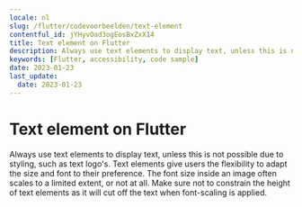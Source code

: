 ```yaml
---
locale: nl
slug: /flutter/codevoorbeelden/text-element
contentful_id: jYHyvOad3ogEosBxZxX14
title: Text element on Flutter
description: Always use text elements to display text, unless this is not possible due to styling, such as text logo's.
keywords: [Flutter, accessibility, code sample]
date: 2023-01-23
last_update:
  date: 2023-01-23
---
```


# Text element on Flutter

Always use text elements to display text, unless this is not possible due to styling, such as text logo's. Text elements give users the flexibility to adapt the size and font to their preference. The font size inside an image often scales to a limited extent, or not at all. Make sure not to constrain the height of text elements as it will cut off the text when font-scaling is applied.

<CodeSample id="text-element" platform="flutter" locale="nl"/>
